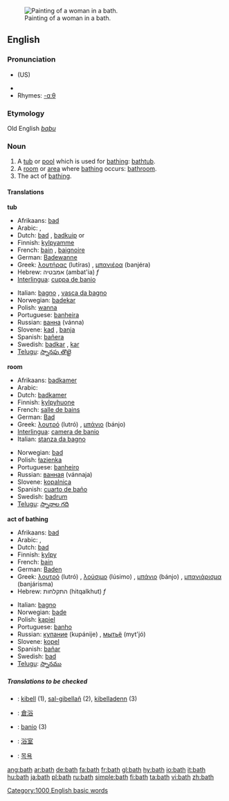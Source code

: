 {{see|Bath}}
[[Image:Prilidiano Pueyrredón-El baño.jpg|thumb|right|Painting of a woman in a bath.]]
==English==

===Pronunciation===
*{{IPAchar|/bæθ/}} (US)
*{{audio|en-us-bath.ogg|Audio (US)}}
*Rhymes: [[Rhymes:English:-ɑːθ|-ɑːθ]]

===Etymology===
Old English ''[[baþu]]''

===Noun===
{{en-noun}}

# A [[tub]] or [[pool]] which is used for [[bathing]]: [[bathtub]].
# A [[room]] or [[area]] where [[bathing]] occurs: [[bathroom]].
# The act of [[bathing]].

====Translations====
'''tub'''
{{top}}
*Afrikaans: [[bad]]
*Arabic: {{ARchar|[[حمام]]}} {{m}}, {{ARchar|[[مغسل]]}} {{m}}
*Dutch: [[bad]] {{n}}, [[badkuip]] {{m}} or {{f}}
*Finnish: [[kylpyamme]]
*French: [[bain]] {{m}}, [[baignoire]] {{f}}
*German: [[Badewanne]] {{f}}
*Greek: [[λουτήρας]] (lutíras) {{m}}, [[μπανιέρα]] (banjéra) {{f}}
*Hebrew: אמבטיה (ambat'ia) ''f''
*[[Interlingua]]: [[cuppa de banio]]
{{mid}}
*Italian: [[bagno]] {{m}}, [[vasca da bagno]]
*Norwegian: [[badekar]] {{n}}
*Polish: [[wanna]] {{f}}
*Portuguese: [[banheira]] {{f}}
*Russian: [[ванна]] (vánna) {{f}}
*Slovene: [[kad]] {{f}}, [[banja]] {{f}}
*Spanish: [[bañera]] {{f}}
*Swedish: [[badkar]] {{n}}, [[kar]] {{n}}
*[[Telugu]]: [[స్నానపు తొట్టె]]
{{bottom}}

'''room'''
{{top}}
*Afrikaans: [[badkamer]]
*Arabic: {{ARchar|[[حمام]]}} {{m}}
*Dutch: [[badkamer]] {{f}}
*Finnish: [[kylpyhuone]]
*French: [[salle de bains]] {{f}}
*German: [[Bad]] {{n}}
*Greek: [[λουτρό]] (lutró) {{n}}, [[μπάνιο]] (bánjo) {{n}}
*[[Interlingua]]: [[camera de banio]]
*Italian: [[stanza da bagno]] {{f}}
{{mid}}
*Norwegian: [[bad]] {{n}}
*Polish: [[łazienka]] {{f}}
*Portuguese: [[banheiro]] {{m}}
*Russian: [[ванная]] (vánnaja) {{f}}
*Slovene: [[kopalnica]] {{f}}
*Spanish: [[cuarto de baño]] {{m}}
*Swedish: [[badrum]] {{n}}
*[[Telugu]]: [[స్నానాల గది]]
{{bottom}}

'''act of bathing'''
{{top}}
*Afrikaans: [[bad]]
*Arabic: {{ARchar|[[استحمام]]}}, {{ARchar|[[اغتسال]]}}
*Dutch: [[bad]] {{n}}
*Finnish: [[kylpy]]
*French: [[bain]] {{m}}
*German: [[Baden]] {{n}}
*Greek: [[λουτρό]] (lutró) {{n}}, [[λούσιμο]] (lúsimo) {{n}}, [[μπάνιο]] (bánjo) {{n}}, [[μπανιάρισμα]] (banjárisma) {{n}}
*Hebrew: התקלחות (hitqalkhut) ''f''
{{mid}}
*Italian: [[bagno]] {{m}}
*Norwegian: [[bade]]
*Polish: [[kąpiel]] {{f}}
*Portuguese: [[banho]] {{m}}
*Russian: [[купание]] (kupánije) {{n}}, [[мытьё]] (myt'jó) {{n}}
*Slovene: [[kopel]] {{f}}
*Spanish: [[bañar]]
*Swedish: [[bad]] {{n}}
*[[Telugu]]: [[స్నానము]]
{{bottom}}

=====Translations to be checked=====
{{checktrans}}
*{{ttbc|Breton}}: [[kibell]] {{f}} (1), [[sal-gibellañ]] {{f}} (2), [[kibelladenn]] {{f}} (3)
*{{ttbc|Chinese}}: [[倉浴]]
*{{ttbc|Interlingua}}: [[banio]] (3)
*{{ttbc|Japanese}}: [[浴室]]
*{{ttbc|Korean}}: [[목욕]]

[[Category:1000 English basic words]]

[[ang:bath]]
[[ar:bath]]
[[de:bath]]
[[fa:bath]]
[[fr:bath]]
[[gl:bath]]
[[hy:bath]]
[[io:bath]]
[[it:bath]]
[[hu:bath]]
[[ja:bath]]
[[pl:bath]]
[[ru:bath]]
[[simple:bath]]
[[fi:bath]]
[[ta:bath]]
[[vi:bath]]
[[zh:bath]]